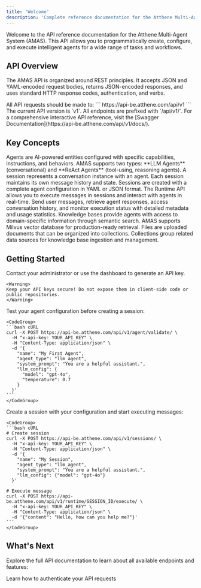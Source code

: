```yaml
---
title: 'Welcome'
description: 'Complete reference documentation for the Atthene Multi-Agent System API'
---
```


Welcome to the API reference documentation for the Atthene Multi-Agent System (AMAS). This API allows you to programmatically create, configure, and execute intelligent agents for a wide range of tasks and workflows.

## API Overview

The AMAS API is organized around REST principles. It accepts JSON and YAML-encoded request bodies, returns JSON-encoded responses, and uses standard HTTP response codes, authentication, and verbs.

<CardGroup cols={2}>
  <Card title="Base URL" icon="server" color="#6366F1">
    All API requests should be made to:
    ```
    https://api-be.atthene.com/api/v1
    ```
  </Card>
  
  <Card title="API Versioning" icon="code-branch" color="#6366F1">
    The current API version is `v1`. All endpoints are prefixed with `/api/v1/`.
  </Card>
</CardGroup>

<Note>
For a comprehensive interactive API reference, visit the [Swagger Documentation](https://api-be.atthene.com/api/v1/docs/).
</Note>

## Key Concepts

<AccordionGroup>
  <Accordion title="Agents">
    Agents are AI-powered entities configured with specific capabilities, instructions, and behaviors. AMAS supports two types: **LLM Agents** (conversational) and **ReAct Agents** (tool-using, reasoning agents).
  </Accordion>
  
  <Accordion title="Sessions">
    A session represents a conversation instance with an agent. Each session maintains its own message history and state. Sessions are created with a complete agent configuration in YAML or JSON format.
  </Accordion>
  
  <Accordion title="Runtime">
    The Runtime API allows you to execute messages in sessions and interact with agents in real-time. Send user messages, retrieve agent responses, access conversation history, and monitor execution status with detailed metadata and usage statistics.
  </Accordion>
  
  <Accordion title="Knowledge Bases">
    Knowledge bases provide agents with access to domain-specific information through semantic search. AMAS supports Milvus vector database for production-ready retrieval.
  </Accordion>
  
  <Accordion title="Collections & Files">
    Files are uploaded documents that can be organized into collections. Collections group related data sources for knowledge base ingestion and management.
  </Accordion>
</AccordionGroup>

## Getting Started

<Steps>
  <Step title="Get your API key">
    Contact your administrator or use the dashboard to generate an API key.
    
    <Warning>
    Keep your API keys secure! Do not expose them in client-side code or public repositories.
    </Warning>
  </Step>
  
  <Step title="Validate your agent configuration">
    Test your agent configuration before creating a session:
    
    <CodeGroup>
    ```bash cURL
    curl -X POST https://api-be.atthene.com/api/v1/agent/validate/ \
      -H "x-api-key: YOUR_API_KEY" \
      -H "Content-Type: application/json" \
      -d '{
        "name": "My First Agent",
        "agent_type": "llm_agent",
        "system_prompt": "You are a helpful assistant.",
        "llm_config": {
          "model": "gpt-4o",
          "temperature": 0.7
        }
      }'
    ```
    </CodeGroup>
  </Step>
  
  <Step title="Create a session and execute">
    Create a session with your configuration and start executing messages:
    
    <CodeGroup>
    ```bash cURL
    # Create session
    curl -X POST https://api-be.atthene.com/api/v1/sessions/ \
      -H "x-api-key: YOUR_API_KEY" \
      -H "Content-Type: application/json" \
      -d '{
        "name": "My Session",
        "agent_type": "llm_agent",
        "system_prompt": "You are a helpful assistant.",
        "llm_config": {"model": "gpt-4o"}
      }'
    
    # Execute message
    curl -X POST https://api-be.atthene.com/api/v1/runtime/SESSION_ID/execute/ \
      -H "x-api-key: YOUR_API_KEY" \
      -H "Content-Type: application/json" \
      -d '{"content": "Hello, how can you help me?"}'
    ```
    </CodeGroup>
  </Step>
</Steps>

## What's Next

Explore the full API documentation to learn about all available endpoints and features:

<CardGroup cols={2}>
  <Card title="Authentication" icon="key" href="/api-reference/authentication">
    Learn how to authenticate your API requests
  </Card>
</CardGroup>
